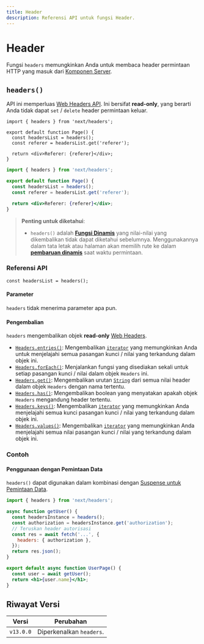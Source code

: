 ```yaml
---
title: Header
description: Referensi API untuk fungsi Header.
---
```


# Header

Fungsi `headers` memungkinkan Anda untuk membaca header permintaan HTTP yang masuk dari [Komponen Server](/docs/app/building-your-application/rendering/server-components).

## `headers()`

API ini memperluas [Web Headers API](https://developer.mozilla.org/docs/Web/API/Headers). Ini bersifat **read-only**, yang berarti Anda tidak dapat `set` / `delete` header permintaan keluar.

```tsx filename="app/page.tsx" switcher
import { headers } from 'next/headers';

export default function Page() {
  const headersList = headers();
  const referer = headersList.get('referer');

  return <div>Referer: {referer}</div>;
}
```

```jsx filename="app/page.js" switcher
import { headers } from 'next/headers';

export default function Page() {
  const headersList = headers();
  const referer = headersList.get('referer');

  return <div>Referer: {referer}</div>;
}
```

> **Penting untuk diketahui**:
>
> - `headers()` adalah **[Fungsi Dinamis](/docs/app/building-your-application/rendering/server-components#server-rendering-strategies#dynamic-functions)** yang nilai-nilai yang dikembalikan tidak dapat diketahui sebelumnya. Menggunakannya dalam tata letak atau halaman akan memilih rute ke dalam **[pembaruan dinamis](/docs/app/building-your-application/rendering/server-components#dynamic-rendering)** saat waktu permintaan.

### Referensi API

```tsx
const headersList = headers();
```

#### Parameter

`headers` tidak menerima parameter apa pun.

#### Pengembalian

`headers` mengembalikan objek **read-only** [Web Headers](https://developer.mozilla.org/docs/Web/API/Headers).

- [`Headers.entries()`](https://developer.mozilla.org/docs/Web/API/Headers/entries): Mengembalikan [`iterator`](https://developer.mozilla.org/docs/Web/JavaScript/Reference/Iteration_protocols) yang memungkinkan Anda untuk menjelajahi semua pasangan kunci / nilai yang terkandung dalam objek ini.
- [`Headers.forEach()`](https://developer.mozilla.org/docs/Web/API/Headers/forEach): Menjalankan fungsi yang disediakan sekali untuk setiap pasangan kunci / nilai dalam objek `Headers` ini.
- [`Headers.get()`](https://developer.mozilla.org/docs/Web/API/Headers/get): Mengembalikan urutan [`String`](https://developer.mozilla.org/docs/Web/JavaScript/Reference/Global_Objects/String) dari semua nilai header dalam objek `Headers` dengan nama tertentu.
- [`Headers.has()`](https://developer.mozilla.org/docs/Web/API/Headers/has): Mengembalikan boolean yang menyatakan apakah objek `Headers` mengandung header tertentu.
- [`Headers.keys()`](https://developer.mozilla.org/docs/Web/API/Headers/keys): Mengembalikan [`iterator`](https://developer.mozilla.org/docs/Web/JavaScript/Reference/Iteration_protocols) yang memungkinkan Anda menjelajahi semua kunci pasangan kunci / nilai yang terkandung dalam objek ini.
- [`Headers.values()`](https://developer.mozilla.org/docs/Web/API/Headers/values): Mengembalikan [`iterator`](https://developer.mozilla.org/docs/Web/JavaScript/Reference/Iteration_protocols) yang memungkinkan Anda menjelajahi semua nilai pasangan kunci / nilai yang terkandung dalam objek ini.

### Contoh

#### Penggunaan dengan Pemintaan Data

`headers()` dapat digunakan dalam kombinasi dengan [Suspense untuk Pemintaan Data](/docs/app/building-your-application/data-fetching/fetching-caching-and-revalidating).

```jsx filename="app/page.js"
import { headers } from 'next/headers';

async function getUser() {
  const headersInstance = headers();
  const authorization = headersInstance.get('authorization');
  // Teruskan header autorisasi
  const res = await fetch('...', {
    headers: { authorization },
  });
  return res.json();
}

export default async function UserPage() {
  const user = await getUser();
  return <h1>{user.name}</h1>;
}
```

## Riwayat Versi

| Versi     | Perubahan                |
| --------- | ------------------------ |
| `v13.0.0` | Diperkenalkan `headers`. |
